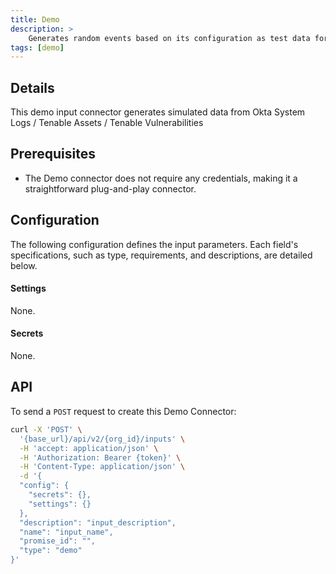 ```yaml
---
title: Demo
description: >
    Generates random events based on its configuration as test data for a pipeline.
tags: [demo]
---
```


## Details
This demo input connector generates simulated data from Okta System Logs / Tenable Assets / Tenable Vulnerabilities
## Prerequisites
- The Demo connector does not require any credentials, making it a straightforward plug-and-play connector.
## Configuration
The following configuration defines the input parameters. Each field's specifications, such as type, requirements, and descriptions, are detailed below.

#### Settings

None.

#### Secrets

None.

## API

To send a `POST` request to create this Demo Connector:

```bash
curl -X 'POST' \
  '{base_url}/api/v2/{org_id}/inputs' \
  -H 'accept: application/json' \
  -H 'Authorization: Bearer {token}' \
  -H 'Content-Type: application/json' \
  -d '{
  "config": {
    "secrets": {},
    "settings": {}
  },
  "description": "input_description",
  "name": "input_name",
  "promise_id": "",
  "type": "demo"
}'